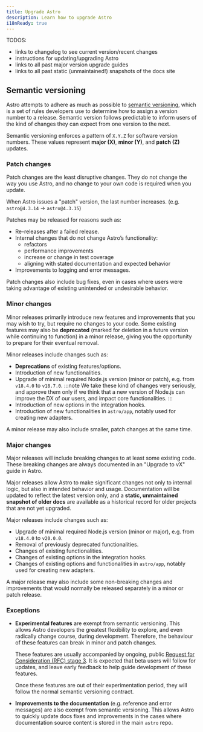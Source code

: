 ```yaml
---
title: Upgrade Astro
description: Learn how to upgrade Astro
i18nReady: true
---
```


TODOS:

- links to changelog to see current version/recent changes
- instructions for updating/upgrading Astro
- links to all past major version upgrade guides
- links to all past static (unmaintained!) snapshots of the docs site

## Semantic versioning

Astro attempts to adhere as much as possible to [semantic versioning](https://semver.org/), which is a set of rules developers use to determine how to assign a version number to a release. Semantic version follows predictable to inform users of the kind of changes they can expect from one version to the next.

Semantic versioning enforces a pattern of `X.Y.Z` for software version numbers. These values represent **major (X)**, **minor (Y)**, and **patch (Z)** updates.

### Patch changes

Patch changes are the least disruptive changes. They do not change the way you use Astro, and no change to your own code is required when you update.

When Astro issues a "patch" version, the last number increases. (e.g. `astro@4.3.14` -> `astro@4.3.15`)

Patches may be released for reasons such as:

- Re-releases after a failed release.
- Internal changes that do not change Astro’s functionality:
  - refactors
  - performance improvements
  - increase or change in test coverage
  - aligning with stated documentation and expected behavior
- Improvements to logging and error messages.

Patch changes also include bug fixes, even in cases where users were taking advantage of existing unintended or undesirable behavior.


### Minor changes


Minor releases primarily introduce new features and improvements that you may wish to try, but require no changes to your code. Some existing features may also be **deprecated** (marked for deletion in a future version while continuing to function) in a minor release, giving you the opportunity to prepare for their eventual removal.

Minor releases include changes such as:

- **Deprecations** of existing features/options.
- Introduction of new functionalities.
- Upgrade of minimal required Node.js version (minor or patch), e.g. from `v18.4.0` to `v18.7.0`.
  :::note
  We take these kind of changes very seriously, and approve them only if we think that a new version of Node.js can improve the DX of our users, and impact core functionalities.
  :::
- Introduction of new options in the integration hooks.
- Introduction of new functionalities in `astro/app`, notably used for creating new adapters.

A minor release may also include smaller, patch changes at the same time.

### Major changes

Major releases will include breaking changes to at least some existing code. These breaking changes are always documented in an "Upgrade to vX" guide in Astro.

Major releases allow Astro to make significant changes not only to internal logic, but also in intended behavior and usage. Documentation will be updated to reflect the latest version only, and a **static, unmaintained snapshot of older docs** are available as a historical record for older projects that are not yet upgraded.

Major releases include changes such as:

- Upgrade of minimal required Node.js version (minor or major), e.g. from `v18.4.0` to `v20.0.0`.
- Removal of previously deprecated functionalities.
- Changes of existing functionalities.
- Changes of existing options in the integration hooks.
- Changes of existing options and functionalities in `astro/app`, notably used for creating new adapters.

A major release may also include some non-breaking changes and improvements that would normally be released separately in a minor or patch release.

### Exceptions

- **Experimental features** are exempt from semantic versioning. This allows Astro developers the greatest flexibility to explore, and even radically change course, during development. Therefore, the behaviour  of these features can break in minor and patch changes.

  These features are usually accompanied by ongoing, public [Request for Consideration (RFC) stage 3](https://github.com/withastro/roadmap#stage-3-rfc--development). It is expected that beta users will follow for updates, and leave early feedback to help guide development of these features.

  Once these features are out of their experimentation period, they will follow the normal semantic versioning contract.

- **Improvements to the documentation** (e.g. reference and error messages) are also exempt from semantic versioning. This allows Astro to quickly update docs fixes and improvements in the cases where documentation source content is stored in the main `astro` repo.
